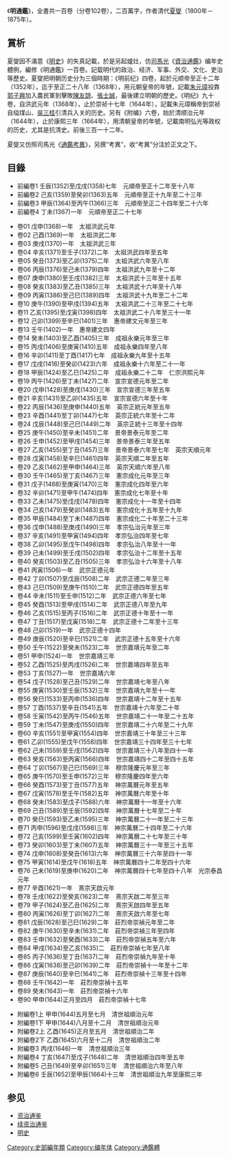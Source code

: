 《'''明通鑑'''》，全書共一百卷（分卷102卷），二百萬字，作者清代[[夏燮|夏燮]]（1800年－1875年）。

==賞析==
夏燮因不滿意《[[明史|明史]]》的失真記載，於是另起爐灶，仿[[司馬光|司馬光]]《[[資治通鑑|資治通鑑]]》编年史體例，編修《明通鑑》一百卷。記载明代的政治、经济、军事、外交、文化、吏治等歷史。夏燮把明朝历史分为三個時期：《明前纪》四卷，起於元顺帝至正十二年（1352年），迄于至正二十八年（1368年），用元朝皇帝的年號，記載[[朱元璋|朱元璋]]投靠[[郭子興|郭子興]]加入農民軍到擊敗[[陳友諒|陳友諒]]、[[張士誠|張士誠]]，最後建立明朝的歷史。《明纪》九十卷，自洪武元年（1368年），止於崇祯十七年（1644年），記載朱元璋稱帝到崇祯自缢煤山、[[吳三桂|吳三桂]]引清兵入关的历史。另有《附编》六卷，始於清顺治元年（1644年），止於康熙三年（1664年），用清朝皇帝的年號，记載南明弘光等政权的历史，尤其是抗清史。前後三百一十二年。

夏燮又仿照司馬光《[[通鑑考異|通鑑考異]]》，另撰“考異”，收“考異”分注於正文之下。

==目錄==
{{HideH|前編}}
*前編卷1 壬辰(1352)至戊戌(1358)七年　元順帝至正十二年至十八年
*前編卷2 己亥(1359)至癸卯(1363)五年　元順帝至正十九年至二十三年
*前編卷3 甲辰(1364)至丙午(1366)三年　元順帝至正二十四年至二十六年
*前編卷4 丁未(1367)一年　元順帝至正二十七年
{{HideF}}
{{HideH|正編}}
*卷01 戊申(1368)一年　太祖洪武元年
*卷02 己酉(1369)一年　太祖洪武二年
*卷03 庚戌(1370)一年　太祖洪武三年
*卷04 辛亥(1371)至壬子(1372)二年　太祖洪武四年至五年
*卷05 癸丑(1373)至乙卯(1375)二年　太祖洪武六年至八年
*卷06 丙辰(1376)至己未(1379)四年　太祖洪武九年至十二年
*卷07 庚申(1380)至壬戌(1382)三年　太祖洪武十三年至十五年
*卷08 癸亥(1383)至乙丑(1385)三年　太祖洪武十六年至十八年
*卷09 丙寅(1386)至己巳(1389)四年　太祖洪武十九年至二十二年
*卷10 庚午(1390)至甲戌(1394)五年　太祖洪武二十三年至二十七年
*卷11 乙亥(1395)至戊寅(1398)四年　太祖洪武二十八年至三十一年
*卷12 己卯(1399)至辛巳(1401)三年　惠帝建文元年至三年
*卷13 壬午(1402)一年　惠帝建文四年
*卷14 癸未(1403)至乙酉(1405)三年　成祖永樂元年至三年
*卷15 丙戌(1406)至庚寅(1410)五年　成祖永樂四年至八年
*卷16 辛卯(1411)至丁酉(1417)七年　成祖永樂九年至十五年
*卷17 戊戌(1418)至癸卯(1423)六年　成祖永樂十六年至二十一年
*卷18 甲辰(1424)至乙巳(1425)二年　成祖永樂二十二年　仁宗洪熙元年
*卷19 丙午(1426)至丁未(1427)二年　宣宗宣德元年至二年
*卷20 戊申(1428)至庚戌(1430)三年　宣宗宣德三年至五年
*卷21 辛亥(1431)至乙卯(1435)五年　宣宗宣德六年至十年
*卷22 丙辰(1436)至庚申(1440)五年　英宗正統元年至五年
*卷23 辛酉(1441)至丁卯(1447)七年　英宗正統六年至十二年
*卷24 戊辰(1448)至己巳(1449)二年　英宗正統十三年至十四年
*卷25 庚午(1450)至辛未(1451)二年　景帝景泰元年至二年
*卷26 壬申(1452)至甲戌(1454)三年　景帝景泰三年至五年
*卷27 乙亥(1455)至丁丑(1457)三年　景帝景泰六年至七年　英宗天順元年
*卷28 戊寅(1458)至辛巳(1461)四年　英宗天順二年至五年
*卷29 乙亥(1462)至甲申(1464)三年　英宗天順六年至八年
*卷30 壬午(1465)至丁亥(1467)三年　憲宗成化元年至三年
*卷31 戊子(1468)至庚寅(1470)三年　憲宗成化四年至六年
*卷32 辛卯(1471)至甲午(1474)四年　憲宗成化七年至十年
*卷33 乙未(1475)至戊戌(1478)四年　憲宗成化十一年至十四年
*卷34 己亥(1479)至癸卯(1483)五年　憲宗成化十五年至十九年
*卷35 甲辰(1484)至丁未(1487)四年　憲宗成化二十年至二十三年
*卷36 戊申(1488)至庚戌(1490)三年　孝宗弘治元年至三年
*卷37 辛亥(1491)至甲寅(1494)四年　孝宗弘治四年至七年
*卷38 乙卯(1495)至戊午(1498)四年　孝宗弘治八年至十一年
*卷39 己未(1499)至壬戌(1502)四年　孝宗弘治十二年至十五年
*卷40 癸亥(1503)至乙丑(1505)三年　孝宗弘治十六年至十八年
*卷41 丙寅(1506)一年　武宗正德元年
*卷42 丁卯(1507)至戊辰(1508)二年　武宗正德二年至三年
*卷43 己巳(1509)至庚午(1510)二年　武宗正德四年至五年
*卷44 辛未(1511)至壬申(1512)二年　武宗正德六年至七年
*卷45 癸酉(1513)至甲戌(1514)二年　武宗正德八年至九年
*卷46 乙亥(1515)至丙子(1516)二年　武宗正德十年至十一年
*卷47 丁丑(1517)至戊寅(1518)二年　武宗正德十二年至十三年
*卷48 己卯(1519)一年　武宗正德十四年
*卷49 庚辰(1520)至辛巳(1521)二年　武宗正德十五年至十六年
*卷50 壬午(1522)至癸未(1523)二年　世宗嘉靖元年至二年
*卷51 甲申(1524)一年　世宗嘉靖三年
*卷52 乙酉(1525)至丙戌(1526)二年　世宗嘉靖四年至五年
*卷53 丁亥(1527)一年　世宗嘉靖六年
*卷54 戊子(1528)至己丑(1529)二年　世宗嘉靖七年至八年
*卷55 庚寅(1530)至壬辰(1532)三年　世宗嘉靖九年至十一年
*卷56 癸巳(1533)至丙申(1536)四年　世宗嘉靖十二年至十五年
*卷57 丁酉(1537)至辛丑(1541)五年　世宗嘉靖十六年至二十年
*卷58 壬寅(1542)至丙午(1546)五年　世宗嘉靖二十一年至二十五年
*卷59 丁未(1547)至庚戌(1550)四年　世宗嘉靖二十六年至二十九年
*卷60 辛亥(1551)至甲寅(1554)四年　世宗嘉靖三十年至三十三年
*卷61 乙卯(1555)至戊午(1558)四年　世宗嘉靖三十四年至三十七年
*卷62 己未(1559)至壬戌(1562)四年　世宗嘉靖三十八年至四十一年
*卷63 癸亥(1563)至丙寅(1566)四年　世宗嘉靖四十二年至四十五年
*卷64 丁卯(1567)至己巳(1569)三年　穆宗隆慶元年至三年
*卷65 庚午(1570)至壬申(1572)三年　穆宗隆慶四年至六年
*卷66 癸酉(1573)至丁丑(1577)五年　神宗萬曆元年至五年
*卷67 戊寅(1578)至壬午(1582)五年　神宗萬曆六年至十年
*卷68 癸未(1583)至戊子(1588)六年　神宗萬曆十一年至十六年
*卷69 己丑(1589)至壬辰(1592)四年　神宗萬曆十七年至二十年
*卷70 癸巳(1593)至乙未(1595)三年　神宗萬曆二十一年至二十三年
*卷71 丙申(1596)至戊戌(1598)三年　神宗萬曆二十四年至二十六年
*卷72 己亥(1599)至壬寅(1602)四年　神宗萬曆二十七年至三十年
*卷73 癸卯(1603)至丁未(1607)五年　神宗萬曆三十一年至三十五年
*卷74 戊申(1608)至癸丑(1613)六年　神宗萬曆三十六年至四十一年
*卷75 甲寅(1614)至戊午(1618)五年　神宗萬曆四十二年至四十六年
*卷76 己未(1619)至庚申(1620)二年　神宗萬曆四十七年至四十八年　光宗泰昌元年
*卷77 辛酉(1621)一年　熹宗天啟元年
*卷78 壬戌(1622)至癸亥(1623)二年　熹宗天啟二年至三年
*卷79 甲子(1624)至乙丑(1625)二年　熹宗天啟四年至五年
*卷80 丙寅(1626)至丁卯(1627)二年　熹宗天啟六年至七年
*卷81 戊辰(1628)至己巳(1629)二年　莊烈帝崇禎元年至二年
*卷82 庚午(1630)至辛未(1631)二年　莊烈帝崇禎三年至四年
*卷83 壬申(1632)至癸酉(1633)二年　莊烈帝崇禎五年至六年
*卷84 甲戌(1634)至乙亥(1635)二　莊烈帝崇禎七年至八年
*卷85 丙子(1636)至丁丑(1637)二年　莊烈帝崇禎九年至十年
*卷86 戊寅(1638)至己卯(1639)二年　莊烈帝崇禎十一年至十二年
*卷87 庚辰(1640)至辛巳(1641)二年　莊烈帝崇禎十三年至十四年
*卷88 壬午(1642)一年　莊烈帝崇禎十五年
*卷89 癸未(1643)一年　莊烈帝崇禎十六年
*卷90 甲申(1644)正月至四月　莊烈帝崇禎十七年
{{HideF}}
{{HideH|附編}}
*附編卷1上 甲申(1644)五月至七月　清世祖順治元年
*附編卷1下 甲申(1644)八月至十二月　清世祖順治元年
*附編卷2上 乙酉(1645)正月至五月　清世祖順治二年
*附編卷2下 乙酉(1645)六月至十二月　清世祖順治二年
*附編卷3 丙戌(1646)一年　清世祖順治三年
*附編卷4 丁亥(1647)至戊子(1648)二年　清世祖順治四年至五年
*附編卷5 己丑(1649)至辛卯(1651)三年　清世祖順治六年至八年
*附編卷6 壬辰(1652)至甲辰(1664)十三年　清世祖順治九年至康熙三年
{{HideF}}

== 参见 ==
*[[资治通鉴|资治通鉴]]
*[[续资治通鉴|续资治通鉴]]
*[[明史|明史]]

[[Category:史部編年類|Category:史部編年類]]
[[Category:编年体|Category:编年体]]
[[Category:通鑑體|Category:通鑑體]]